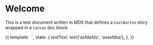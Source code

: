 
<Meta title="Welcome" component={CoolButton} decorators={[withKnobs]} />

# Welcome

This is a test document written in MDX that defines a `CoolButton` story wrapped in a `Canvas` doc block:

<Canvas withToolbar>
  <Story name="to Storybook">
    {{
      template: `<cool-button text.bind="testText"></cool-button>`,
      state: {
        testText: text('asfdafds', 'asasfdsa'),
      },
    }}
  </Story>
</Canvas>
